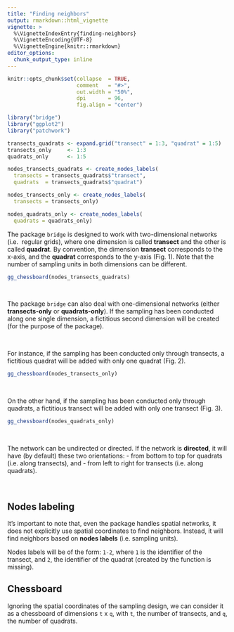 ```yaml
---
title: "Finding neighbors"
output: rmarkdown::html_vignette
vignette: >
  %\VignetteIndexEntry{finding-neighbors}
  %\VignetteEncoding{UTF-8}
  %\VignetteEngine{knitr::rmarkdown}
editor_options: 
  chunk_output_type: inline
---
```


```r
knitr::opts_chunk$set(collapse  = TRUE,
                      comment   = "#>",
                      out.width = "50%",
                      dpi       = 96,
                      fig.align = "center")
```


```r
library("bridge")
library("ggplot2")
library("patchwork")
```

```r
transects_quadrats <- expand.grid("transect" = 1:3, "quadrat" = 1:5)
transects_only     <- 1:3
quadrats_only      <- 1:5

nodes_transects_quadrats <- create_nodes_labels(
  transects = transects_quadrats$"transect", 
  quadrats  = transects_quadrats$"quadrat")

nodes_transects_only <- create_nodes_labels(
  transects = transects_only)

nodes_quadrats_only <- create_nodes_labels(
  quadrats = quadrats_only)
```




The package `bridge` is designed to work with two-dimensional networks (i.e. 
regular grids), where one dimension is called **transect** and the other is
called **quadrat**. By convention, the dimension **transect** corresponds to 
the x-axis, and the **quadrat** corresponds to the y-axis (Fig. 1). 
Note that the number of sampling units in both dimensions can be different.




```r
gg_chessboard(nodes_transects_quadrats)
```


\


The package `bridge` can also deal with one-dimensional networks 
(either **transects-only** or **quadrats-only**). If the sampling has been 
conducted along one single dimension, a fictitious second dimension will be 
created (for the purpose of the package).


\


For instance, if the sampling has been conducted only through transects, a
fictitious quadrat will be added with only one quadrat (Fig. 2).



```r
gg_chessboard(nodes_transects_only)
```


\


On the other hand, if the sampling has been conducted only through quadrats, a
fictitious transect will be added with only one transect (Fig. 3).


```r
gg_chessboard(nodes_quadrats_only)
```


\


The network can be undirected or directed. If the network is **directed**, it will 
have (by default) these two orientations:
- from bottom to top for quadrats (i.e. along transects), and
- from left to right for transects (i.e. along quadrats).


\


## Nodes labeling


It's important to note that, even the package handles spatial networks, it does not 
explicitly use spatial coordinates to find neighbors. Instead, it will find 
neighbors based on **nodes labels** (i.e. sampling units).

Nodes labels will be of the form: `1-2`, where `1` is the identifier of 
the transect, and `2`, the identifier 
of the quadrat (created by the function is missing).


## Chessboard

Ignoring the spatial coordinates of the sampling design, we can consider it as
a chessboard of dimensions `t` x `q`, with `t`, the number of transects, 
and `q`, the number of quadrats.




